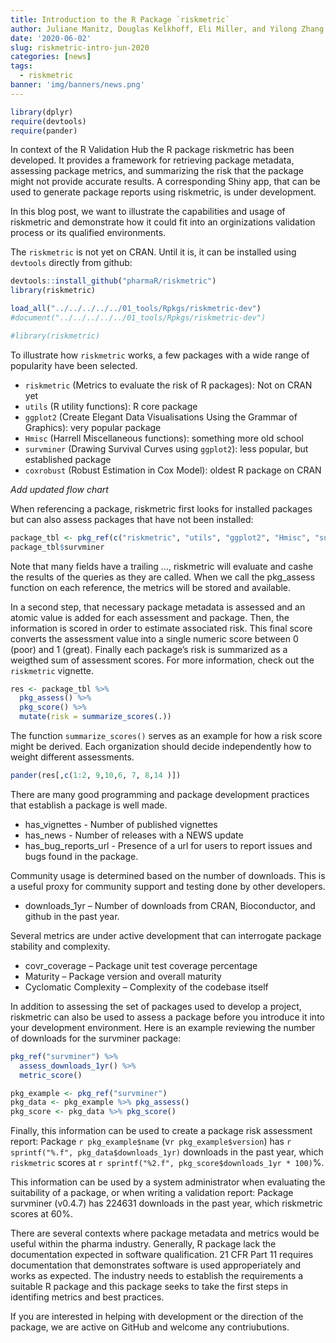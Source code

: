 ```yaml
---
title: Introduction to the R Package `riskmetric`
author: Juliane Manitz, Douglas Kelkhoff, Eli Miller, and Yilong Zhang
date: '2020-06-02'
slug: riskmetric-intro-jun-2020
categories: [news]
tags:
  - riskmetric
banner: 'img/banners/news.png'
---
```


``` r
library(dplyr)
require(devtools)
require(pander)
```

<!--## Introduction -->

In context of the R Validation Hub the R package riskmetric has been developed. It provides a framework for retrieving package metadata, assessing package metrics, and summarizing the risk that the package might not provide accurate results. A corresponding Shiny app, that can be used to generate package reports using riskmetric, is under development.

In this blog post, we want to illustrate the capabilities and usage of riskmetric and demonstrate how it could fit into an orginizations validation process or its qualified environments.

<!-- ### Installation --> 

The `riskmetric` is not yet on CRAN. Until it is, it can be installed using `devtools` directly from github:

``` r
devtools::install_github("pharmaR/riskmetric")
library(riskmetric)
```

``` r
load_all("../../../../../01_tools/Rpkgs/riskmetric-dev")
#document("../../../../../01_tools/Rpkgs/riskmetric-dev")

#library(riskmetric)
```

To illustrate how `riskmetric` works, a few packages with a wide range of popularity have been selected. 

* `riskmetric` (Metrics to evaluate the risk of R packages):  Not on CRAN yet
* `utils` (R utility functions): R core package
* `ggplot2` (Create Elegant Data Visualisations Using the Grammar of Graphics): very popular package
* `Hmisc` (Harrell Miscellaneous functions): something more old school
* `survminer` (Drawing Survival Curves using `ggplot2`): less popular, but established package
* `coxrobust` (Robust Estimation in Cox Model): oldest R package on CRAN

*Add updated flow chart*

<!--img src="/img/overview/riskmetric-core-workflow.svg" alt="source: Riskmetric Core Workflow"-->

When referencing a package, riskmetric first looks for installed packages but can also assess packages that have not been installed:

``` r
package_tbl <- pkg_ref(c("riskmetric", "utils", "ggplot2", "Hmisc", "survminer", "coxrobust")) 
package_tbl$survminer
```

Note that many fields have a trailing …, riskmetric will evaluate and cashe the results of the queries as they are called. When we call the pkg_assess function on each reference, the metrics will be stored and available.

In a second step, that necessary package metadata is assessed and an atomic value is added for each assessment and package. Then, the information is scored in order to estimate associated risk. This final score converts the assessment value into a single numeric score between 0 (poor) and 1 (great). Finally each package’s risk is summarized as a weigthed sum of assessment scores.
For more information, check out the `riskmetric` vignette. 

``` r
res <- package_tbl %>%
  pkg_assess() %>%
  pkg_score() %>%
  mutate(risk = summarize_scores(.))
```

The function `summarize_scores()` serves as an example for how a risk score might be derived. Each organization should decide independently how to weight different assessments. 

``` r
pander(res[,c(1:2, 9,10,6, 7, 8,14 )])
```

<!--TODO> describe each of the metrics and their relevance for package quality -->

There are many good programming and package development practices that establish a package is well made.

* has_vignettes - Number of published vignettes
* has_news - Number of releases with a NEWS update
* has_bug_reports_url - Presence of a url for users to report issues and bugs found in the package.

Community usage is determined based on the number of downloads. This is a useful proxy for community support and testing done by other developers.

* downloads_1yr – Number of downloads from CRAN, Bioconductor, and github in the past year.

Several metrics are under active development that can interrogate package stability and complexity.

* covr_coverage – Package unit test coverage percentage
* Maturity – Package version and overall maturity
* Cyclomatic Complexity – Complexity of the codebase itself


<!-- ## Create a Package Risk Assessment Report -->

In addition to assessing the set of packages used to develop a project, riskmetric can also be used to assess a package before you introduce it into your development environment. Here is an example reviewing the number of downloads for the survminer package:

``` r
pkg_ref("survminer") %>%
  assess_downloads_1yr() %>% 
  metric_score()
```

```r
pkg_example <- pkg_ref("survminer") 
pkg_data <- pkg_example %>% pkg_assess()
pkg_score <- pkg_data %>% pkg_score()
```

Finally, this information can be used to create a package risk assessment report:
<!-- ### `r pkg_example$name` (v`r pkg_example$version`)-->
Package `r pkg_example$name` (v`r pkg_example$version`)
has `r sprintf("%.f", pkg_data$downloads_1yr)` downloads in
the past year, which `riskmetric` scores at 
`r sprintf("%2.f", pkg_score$downloads_1yr * 100)`%.

This information can be used by a system administrator when evaluating the suitability of a package, or when writing a validation report: Package survminer (v0.4.7) has 224631 downloads in the past year, which riskmetric scores at 60%.

There are several contexts where package metadata and metrics would be useful within the pharma industry. Generally, R package lack the documentation expected in software qualification. 21 CFR Part 11 requires documentation that demonstrates software is used approperiately and works as expected. The industry needs to establish the requirements a suitable R package and this package seeks to take the first steps in identifing metrics and best practices.

If you are interested in helping with development or the direction of the package, we are active on GitHub and welcome any contriubutions.
